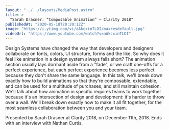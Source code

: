 ```yaml
---
layout: "../../layouts/MediaPost.astro"
title: >
  "Sarah Drasner: “Composable Animation” — Clarity 2018"
publishedAt: "2020-05-18T20:20:12Z"
image: "https://i.ytimg.com/vi/aAkcxinTLDI/maxresdefault.jpg"
videoUrl: "https://www.youtube.com/watch?v=aAkcxinTLDI"
---
```


Design Systems have changed the way that developers and designers collaborate on fonts, colors, UI structure, forms and the like. So why does it feel like animation in a design system always falls short? The animation section usually lays dormant aside from a "fade", or we craft one-offs for a perfect experience, but each perfect experience becomes less perfect because they don't share the same language. In this talk, we'll break down exactly how to build animations so that they're composable, extendable, and can be used for a multitude of purchases, and still maintain cohesion. We'll talk about how animation in specific requires teams to work together because it's an intersection of design and development: it's harder to throw over a wall. We'll break down exactly how to make it all fit together, for the most seamless collaboration between you and your team.

Presented by Sarah Drasner at Clarity 2018, on December 11th, 2018. Ends with an interview with Nathan Curtis.
